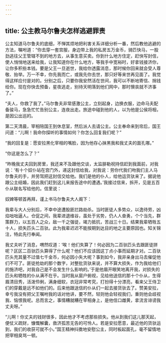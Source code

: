 ```yaml
---
---
---
```

title: 公主教马尔鲁夫怎样逃避罪责
---




公主知道马尔鲁夫的底细，不惮其烦地把利害关系详细分析一番，然后教他逃避的方法，嘱咐道：“你去穿一套宫服，身边带上我的私房五万金币，骑匹快马，一股劲逃往父王管辖不到的地方去，从事生意买卖。你到什么地方住定，赶快写封信，使人悄悄地送来给我，让我知道你在什么地方，等我手中宽裕时，好拿钱接济你，让你多积些本钱。要是父王一旦逝世，我给你透露消息，那时候你回来就会受人尊敬、抬举。万一不幸，你先我而亡，或我先你去世，那只好等来世再见面了。我觉得这样应付是对的。分别之后，只要你我安然活在世间，我可以不断地寄信、捎钱给你。现在你快去预备，星夜逃走，别待天明落到他们网中，那时懊丧就不济事了。”

“夫人，你救了我了。”马尔鲁夫非常感激公主，立刻起身，边换衣服，边命马夫配备骏马，急急忙忙告别公主，连夜出走。旅途中碰到他的人，以为他是公侯将相，是因公出巡的。

第二天清晨，宰相陪国王到休息室，然后派人去请公主。公主奉命来到帘后，国王问道：“儿啊！我命你探听的事情如何？你怎么回复我们呢？”

“我的回复是：愿安拉黑化宰相的嘴脸，因为他存心抹黑我和我丈夫的面孔哪。”

“你这是怎么了？”

“昨晚我丈夫回到房里，我还来不及跟他交谈，太监腓勒祝持信赶到我面前，对我说：‘有十个奴仆站在宫门外，递这封信给我，对我说：劳你代我们吻我们主人马尔鲁夫的手，并劳驾把这封信交给他。我们是他的仆人，给他运货驮来了。据说他跟公主结婚，因此我们赶到这儿来报告途中的遭遇。’我接过信来，拆开，见是五百仆从联名写给他的。信里说：

奴婢等顿首再拜，谨上书马尔鲁夫大人阁下：

我辈与大人分别后，不幸中途遭股匪拦路劫杀。当时匪徒人多势众，以逸待劳，凶焰咄咄逼人。仓促之间，我辈进退维谷，虽处于劣势，仍人人奋勇，个个当先，群策群力，以五百人之众，敌一千之强徒，竭力抵抗，苦战三十日。结果我辈牺牲五十人，损失匹头二百驮。此为我辈迟迟不能按期到达目的地之主要原因也。知关锦注，特此先行奉闻。

我丈夫听了消息，喟然叹道：‘唉！他们失算了！何必因为二百驮匹头去跟匪徒拼呢？区区二百驮匹头算得了什么呢？他们不应该因这丁点小事而延期才对。二百驮匹头充其量不过值七千金币，何必因小失大呢？事到如今，我非亲身出马去催促他们不可了。匪徒抢劫的那个数字，对整批货驮来说，并不算大损失，作为我给他们的施济吧，对我自己是不会发生什么影响的。’于是他眉开眼笑地离开我，对损失的匹头和牺牲的仆从满不在乎。当时我从窗户俯视，见给他送信的那十个仆从，生得眉清目秀，活泼伶俐，满身细软，衣冠非常考究，打扮得十分漂亮，看来父王侍卫们的穿戴是远不如他们的。后来他跟送信的仆从们一起去接货驮去了。赞美安拉，幸亏我没有把父王嘱咐我的话对他讲，要不然，轻则他会轻视我们，重则他会歧视我、恼恨我呢。总而言之，事情糟就糟在宰相身上，是他信口雌黄，拿流言诽谤我丈夫呀。”

“儿啊！你丈夫的钱财很多，因此他才不考虑那些损失。他从到我们这儿那天起，便仗义疏财，慷慨解囊，救济孤苦无告的可怜人。若是安拉愿意，最近他的货驮运到，我们的收获可就不小。”国王精神抖擞地安慰公主，同时板起面孔，毫不留情地把宰相臭骂一顿。